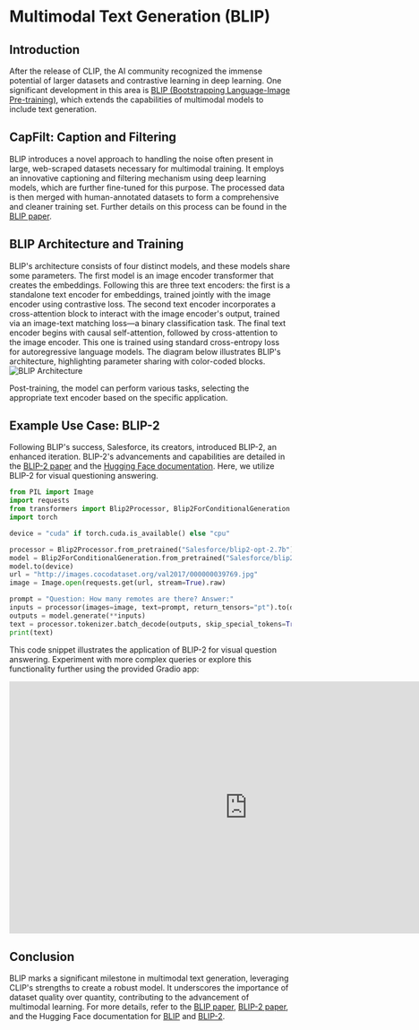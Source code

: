 # Multimodal Text Generation (BLIP)
## Introduction

After the release of CLIP, the AI community recognized the immense potential of larger datasets and contrastive learning in deep learning. One significant development in this area is [BLIP (Bootstrapping Language-Image Pre-training)](https://arxiv.org/abs/2201.12086), which extends the capabilities of multimodal models to include text generation.

## CapFilt: Caption and Filtering
BLIP introduces a novel approach to handling the noise often present in large, web-scraped datasets necessary for multimodal training. It employs an innovative captioning and filtering mechanism using deep learning models, which are further fine-tuned for this purpose. The processed data is then merged with human-annotated datasets to form a comprehensive and cleaner training set. Further details on this process can be found in the [BLIP paper](https://arxiv.org/abs/2201.12086).

## BLIP Architecture and Training
BLIP's architecture consists of four distinct models, and these models share some parameters. The first model is an image encoder transformer that creates the embeddings. Following this are three text encoders: the first is a standalone text encoder for embeddings, trained jointly with the image encoder using contrastive loss. The second text encoder incorporates a cross-attention block to interact with the image encoder's output, trained via an image-text matching loss—a binary classification task. The final text encoder begins with causal self-attention, followed by cross-attention to the image encoder. This one is trained using standard cross-entropy loss for autoregressive language models. The diagram below illustrates BLIP's architecture, highlighting parameter sharing with color-coded blocks.
![BLIP Architecture](https://huggingface.co/datasets/hf-vision/course-assets/resolve/main/BLIP.png)

Post-training, the model can perform various tasks, selecting the appropriate text encoder based on the specific application.

## Example Use Case: BLIP-2
Following BLIP's success, Salesforce, its creators, introduced BLIP-2, an enhanced iteration. BLIP-2's advancements and capabilities are detailed in the [BLIP-2 paper](https://arxiv.org/abs/2301.12597) and the [Hugging Face documentation](https://huggingface.co/docs/transformers/model_doc/blip-2). Here, we utilize BLIP-2 for visual questioning answering.

```python
from PIL import Image
import requests
from transformers import Blip2Processor, Blip2ForConditionalGeneration
import torch

device = "cuda" if torch.cuda.is_available() else "cpu"

processor = Blip2Processor.from_pretrained("Salesforce/blip2-opt-2.7b")
model = Blip2ForConditionalGeneration.from_pretrained("Salesforce/blip2-opt-2.7b", torch_dtype=torch.float16)
model.to(device)
url = "http://images.cocodataset.org/val2017/000000039769.jpg"
image = Image.open(requests.get(url, stream=True).raw)

prompt = "Question: How many remotes are there? Answer:"
inputs = processor(images=image, text=prompt, return_tensors="pt").to(device, torch.float16)
outputs = model.generate(**inputs)
text = processor.tokenizer.batch_decode(outputs, skip_special_tokens=True)
print(text)
```
This code snippet illustrates the application of BLIP-2 for visual question answering. Experiment with more complex queries or explore this functionality further using the provided Gradio app:

<iframe
	src="https://hysts-BLIP2-with-transformers.hf.space"
	frameborder="0"
	width="850"
	height="450">
</iframe>

## Conclusion

BLIP marks a significant milestone in multimodal text generation, leveraging CLIP's strengths to create a robust model. It underscores the importance of dataset quality over quantity, contributing to the advancement of multimodal learning. For more details, refer to the [BLIP paper](https://arxiv.org/abs/2201.12086), [BLIP-2 paper](https://arxiv.org/abs/2301.12597), and the Hugging Face documentation for [BLIP](https://huggingface.co/docs/transformers/model_doc/blip) and [BLIP-2](https://huggingface.co/docs/transformers/model_doc/blip-2).
